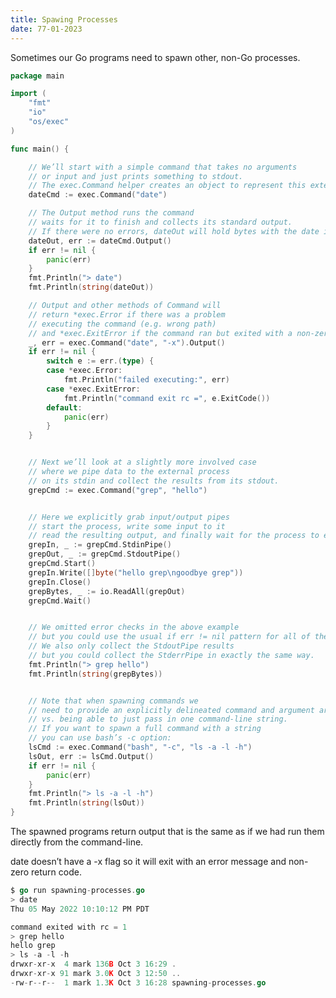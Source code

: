 ```yaml
---
title: Spawing Processes 
date: 77-01-2023
---
```


Sometimes our Go programs need to spawn other, non-Go processes.

```go
package main

import (
    "fmt"
    "io"
    "os/exec"
)

func main() {

    // We’ll start with a simple command that takes no arguments
    // or input and just prints something to stdout.
    // The exec.Command helper creates an object to represent this external process.
    dateCmd := exec.Command("date")

    // The Output method runs the command
    // waits for it to finish and collects its standard output.
    // If there were no errors, dateOut will hold bytes with the date info.
    dateOut, err := dateCmd.Output()
    if err != nil {
        panic(err)
    }
    fmt.Println("> date")
    fmt.Println(string(dateOut))

    // Output and other methods of Command will 
    // return *exec.Error if there was a problem 
    // executing the command (e.g. wrong path)
    // and *exec.ExitError if the command ran but exited with a non-zero return code.
    _, err = exec.Command("date", "-x").Output()
    if err != nil {
        switch e := err.(type) {
        case *exec.Error:
            fmt.Println("failed executing:", err)
        case *exec.ExitError:
            fmt.Println("command exit rc =", e.ExitCode())
        default:
            panic(err)
        }
    }


    // Next we’ll look at a slightly more involved case
    // where we pipe data to the external process 
    // on its stdin and collect the results from its stdout.
    grepCmd := exec.Command("grep", "hello")


    // Here we explicitly grab input/output pipes
    // start the process, write some input to it
    // read the resulting output, and finally wait for the process to exit.
    grepIn, _ := grepCmd.StdinPipe()
    grepOut, _ := grepCmd.StdoutPipe()
    grepCmd.Start()
    grepIn.Write([]byte("hello grep\ngoodbye grep"))
    grepIn.Close()
    grepBytes, _ := io.ReadAll(grepOut)
    grepCmd.Wait()


    // We omitted error checks in the above example
    // but you could use the usual if err != nil pattern for all of them.
    // We also only collect the StdoutPipe results
    // but you could collect the StderrPipe in exactly the same way.
    fmt.Println("> grep hello")
    fmt.Println(string(grepBytes))


    // Note that when spawning commands we 
    // need to provide an explicitly delineated command and argument array
    // vs. being able to just pass in one command-line string.
    // If you want to spawn a full command with a string
    // you can use bash’s -c option:
    lsCmd := exec.Command("bash", "-c", "ls -a -l -h")
    lsOut, err := lsCmd.Output()
    if err != nil {
        panic(err)
    }
    fmt.Println("> ls -a -l -h")
    fmt.Println(string(lsOut))
}
```
The spawned programs return output that is the same as if we had run them directly from the command-line.

date doesn’t have a -x flag so it will exit with an error message and non-zero return code.
```go
$ go run spawning-processes.go 
> date
Thu 05 May 2022 10:10:12 PM PDT

command exited with rc = 1
> grep hello
hello grep
> ls -a -l -h
drwxr-xr-x  4 mark 136B Oct 3 16:29 .
drwxr-xr-x 91 mark 3.0K Oct 3 12:50 ..
-rw-r--r--  1 mark 1.3K Oct 3 16:28 spawning-processes.go
```



